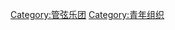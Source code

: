 {{Commons category|Youth orchestras}}

[[Category:管弦乐团|Category:管弦乐团]]
[[Category:青年组织|Category:青年组织]]